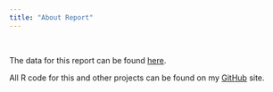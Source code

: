```yaml
---
title: "About Report"
---
```

&nbsp;
&nbsp;


The data for this report can be found [here](http://www.civicapps.org/datasets/crime-incidents-2014).

All R code for this and other projects can be found on my [GitHub](https://github.com/RealLifeData) site. 



